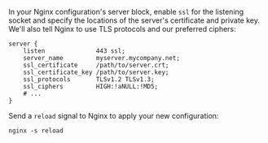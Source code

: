 In your Nginx configuration's server block, enable `ssl` for the listening socket and specify the locations of the server's certificate and private key. We'll also tell Nginx to use TLS protocols and our preferred ciphers:

```nginx
server {
    listen              443 ssl;
    server_name         myserver.mycompany.net;
    ssl_certificate     /path/to/server.crt;
    ssl_certificate_key /path/to/server.key;
    ssl_protocols       TLSv1.2 TLSv1.3;
    ssl_ciphers         HIGH:!aNULL:!MD5;
    # ...
}
```

Send a `reload` signal to Nginx to apply your new configuration:

```shell
nginx -s reload
```
